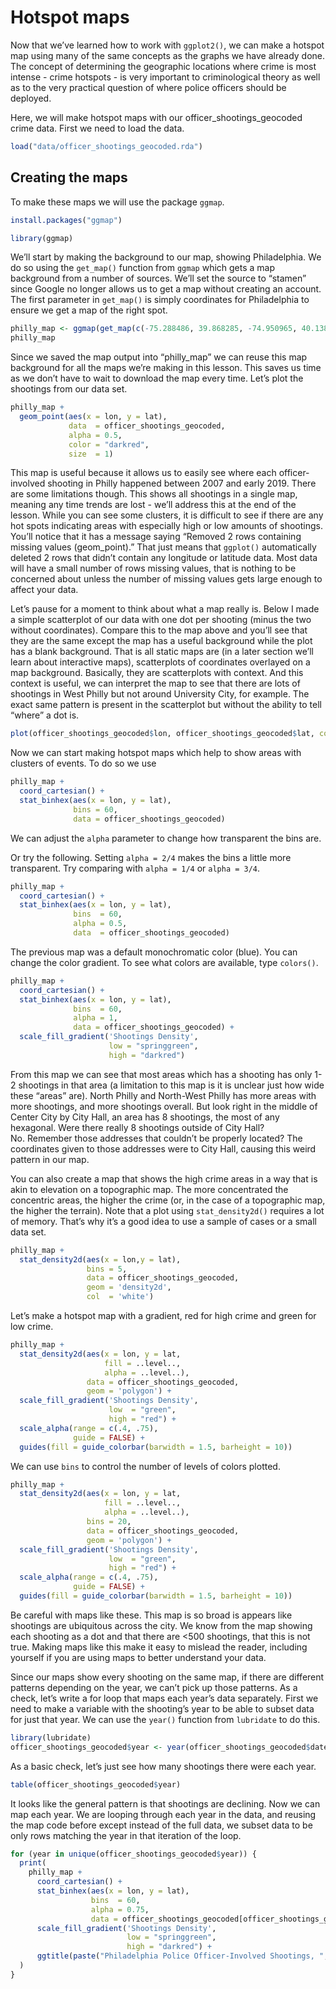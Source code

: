 # Hotspot maps

Now that we've learned how to work with `ggplot2()`, we can make a hotspot map using many of the same concepts as the graphs we have already done. The concept of determining the geographic locations where crime is most intense - crime hotspots - is very important to criminological theory as well as to the very practical question of where police officers should be deployed.

Here, we will make hotspot maps with our officer_shootings_geocoded crime data. First we need to load the data.

```r
load("data/officer_shootings_geocoded.rda")
```


## Creating the maps

To make these maps we will use the package `ggmap`. 

```r
install.packages("ggmap")
```

```r
library(ggmap)
```

We'll start by making the background to our map, showing Philadelphia. We do so using the `get_map()` function from `ggmap` which gets a map background from a number of sources. We'll set the source to "stamen" since Google no longer allows us to get a map without creating an account. The first parameter in `get_map()` is simply coordinates for Philadelphia to ensure we get a map of the right spot. 

```r
philly_map <- ggmap(get_map(c(-75.288486, 39.868285, -74.950965, 40.138251), source = "stamen"))
philly_map
```

Since we saved the map output into "philly_map" we can reuse this map background for all the maps we're making in this lesson. This saves us time as we don't have to wait to download the map every time. Let's plot the shootings from our data set.

```r
philly_map +
  geom_point(aes(x = lon, y = lat),
             data  = officer_shootings_geocoded,
             alpha = 0.5,
             color = "darkred",
             size  = 1)
```

This map is useful because it allows us to easily see where each officer-involved shooting in Philly happened between 2007 and early 2019. There are some limitations though. This shows all shootings in a single map, meaning any time trends are lost - we'll address this at the end of the lesson. While you can see some clusters, it is difficult to see if there are any hot spots indicating areas with especially high or low amounts of shootings. You'll notice that it has a message saying "Removed 2 rows containing missing values (geom_point)." That just means that `ggplot()` automatically deleted 2 rows that didn't contain any longitude or latitude data. Most data will have a small number of rows missing values, that is nothing to be concerned about unless the number of missing values gets large enough to affect your data.

Let's pause for a moment to think about what a map really is. Below I made a simple scatterplot of our data with one dot per shooting (minus the two without coordinates). Compare this to the map above and you'll see that they are the same except the map has a useful background while the plot has a blank background. That is all static maps are (in a later section we'll learn about interactive maps), scatterplots of coordinates overlayed on a map background. Basically, they are scatterplots with context. And this context is useful, we can interpret the map to see that there are lots of shootings in West Philly but not around University City, for example. The exact same pattern is present in the scatterplot but without the ability to tell "where" a dot is. 

```r
plot(officer_shootings_geocoded$lon, officer_shootings_geocoded$lat, col = "darkred")
```

Now we can start making hotspot maps which help to show areas with clusters of events. To do so we use 


```r
philly_map +
  coord_cartesian() +
  stat_binhex(aes(x = lon, y = lat),
              bins = 60,
              data = officer_shootings_geocoded)
```

We can adjust the `alpha` parameter to change how transparent the bins are. 

Or try the following. Setting `alpha = 2/4` makes the bins a little more transparent. Try comparing with `alpha = 1/4` or `alpha = 3/4`.

```r
philly_map +
  coord_cartesian() +
  stat_binhex(aes(x = lon, y = lat),
              bins  = 60,
              alpha = 0.5,
              data  = officer_shootings_geocoded)
```

The previous map was a default monochromatic color (blue). You can change the color gradient. To see what colors are available, type `colors()`.

```r
philly_map +
  coord_cartesian() +
  stat_binhex(aes(x = lon, y = lat),
              bins  = 60,
              alpha = 1,
              data = officer_shootings_geocoded) +
  scale_fill_gradient('Shootings Density',
                      low = "springgreen",
                      high = "darkred")
```

From this map we can see that most areas which has a shooting has only 1-2 shootings in that area (a limitation to this map is it is unclear just how wide these "areas" are). North Philly and North-West Philly has more areas with more shootings, and more shootings overall. But look right in the middle of Center City by City Hall, an area has 8 shootings, the most of any hexagonal. Were there really 8 shootings outside of City Hall? No. Remember those addresses that couldn't be properly located? The coordinates given to those addresses were to City Hall, causing this weird pattern in our map. 

You can also create a map that shows the high crime areas in a way that is akin to elevation on a topographic map. The more concentrated the concentric areas, the higher the crime (or, in the case of a topographic map, the higher the terrain). Note that a plot using `stat_density2d()` requires a lot of memory. That's why it's a good idea to use a sample of cases or a small data set.

```r
philly_map +
  stat_density2d(aes(x = lon,y = lat),
                 bins = 5,
                 data = officer_shootings_geocoded,
                 geom = 'density2d',
                 col  = 'white')
```

Let's make a hotspot map with a gradient, red for high crime and green for low crime.

```r
philly_map +
  stat_density2d(aes(x = lon, y = lat,
                     fill = ..level..,
                     alpha = ..level..),
                 data = officer_shootings_geocoded,
                 geom = 'polygon') +
  scale_fill_gradient('Shootings Density',
                      low  = "green",
                      high = "red") +
  scale_alpha(range = c(.4, .75),
              guide = FALSE) +
  guides(fill = guide_colorbar(barwidth = 1.5, barheight = 10))
```

We can use `bins` to control the number of levels of colors plotted.

```r
philly_map +
  stat_density2d(aes(x = lon, y = lat,
                     fill = ..level..,
                     alpha = ..level..),
                 bins = 20,
                 data = officer_shootings_geocoded,
                 geom = 'polygon') +
  scale_fill_gradient('Shootings Density',
                      low  = "green",
                      high = "red") +
  scale_alpha(range = c(.4, .75),
              guide = FALSE) +
  guides(fill = guide_colorbar(barwidth = 1.5, barheight = 10)) 
```

Be careful with maps like these. This map is so broad is appears like shootings are ubiquitous across the city. We know from the map showing each shooting as a dot and that there are <500 shootings, that this is not true. Making maps like this make it easy to mislead the reader, including yourself if you are using maps to better understand your data.

Since our maps show every shooting on the same map, if there are different patterns depending on the year, we can't pick up those patterns. As a check, let's write a for loop that maps each year's data separately. First we need to make a variable with the shooting's year to be able to subset data for just that year. We can use the `year()` function from `lubridate` to do this.

```r
library(lubridate)
officer_shootings_geocoded$year <- year(officer_shootings_geocoded$dates)
```

As a basic check, let's just see how many shootings there were each year. 

```r
table(officer_shootings_geocoded$year)
```

It looks like the general pattern is that shootings are declining. Now we can map each year. We are looping through each year in the data, and reusing the map code before except instead of the full data, we subset data to be only rows matching the year in that iteration of the loop.  

```r
for (year in unique(officer_shootings_geocoded$year)) { 
  print(
    philly_map +
      coord_cartesian() +
      stat_binhex(aes(x = lon, y = lat),
                  bins  = 60,
                  alpha = 0.75,
                  data = officer_shootings_geocoded[officer_shootings_geocoded$year == year, ]) +
      scale_fill_gradient('Shootings Density',
                          low = "springgreen",
                          high = "darkred") +
      ggtitle(paste("Philadelphia Police Officer-Involved Shootings, ", year))
  )
}
```
